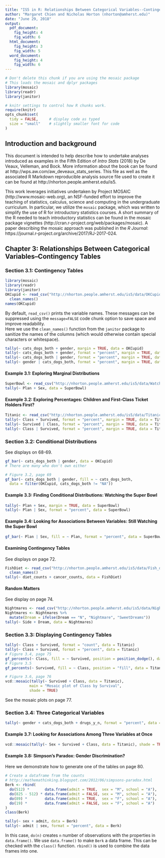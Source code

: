 ```yaml
---
title: "IS5 in R: Relationships Between Categorical Variables--Contingency Tables (Chapter 3)"
author: "Margaret Chien and Nicholas Horton (nhorton@amherst.edu)"
date: "June 29, 2018"
output: 
  pdf_document:
    fig_height: 4
    fig_width: 6
  html_document:
    fig_height: 3
    fig_width: 5
  word_document:
    fig_height: 4
    fig_width: 6
---
```



```r
# Don't delete this chunk if you are using the mosaic package
# This loads the mosaic and dplyr packages
library(mosaic)
library(readr)
library(janitor)
```

```r
# knitr settings to control how R chunks work.
require(knitr)
opts_chunk$set(
  tidy = FALSE,     # display code as typed
  size = "small"    # slightly smaller font for code
)
```

## Introduction and background 

This document is intended to help describe how to undertake analyses introduced 
as examples in the Fifth Edition of *Intro Stats* (2018) by De Veaux, Velleman, and Bock.
More information about the book can be found at http://wps.aw.com/aw_deveaux_stats_series.  This
file as well as the associated R Markdown reproducible analysis source file used to create it can be found at http://nhorton.people.amherst.edu/is5.

This work leverages initiatives undertaken by Project MOSAIC (http://www.mosaic-web.org), an NSF-funded effort to improve the teaching of statistics, calculus, science and computing in the undergraduate curriculum. In particular, we utilize the `mosaic` package, which was written to simplify the use of R for introductory statistics courses. A short summary of the R needed to teach introductory statistics can be found in the mosaic package vignettes (http://cran.r-project.org/web/packages/mosaic).  A paper describing the mosaic approach was published in the *R Journal*: https://journal.r-project.org/archive/2017/RJ-2017-024.

## Chapter 3: Relationships Between Categorical Variables--Contingency Tables

### Section 3.1: Contingency Tables

```r
library(mosaic)
library(readr)
library(janitor)
OKCupid <- read_csv("http://nhorton.people.amherst.edu/is5/data/OKCupid_CatsDogs.csv", skip = 1) %>%
  clean_names()
names(OKCupid)
```

By default, `read_csv()` prints the variable names. These messages can be suppressed using the `message=FALSE` code chunk option to save space and improve readability.  
Here we use the `clean_names()` function from the `janitor` package to sanitize the names of the columns (which would otherwise contain special characters or whitespace).

```r
tally(~ cats_dogs_both + gender, margin = TRUE, data = OKCupid)
tally(~ cats_dogs_both + gender, format = "percent", margin = TRUE, data = OKCupid)
tally(~ cats_dogs_both | gender, format = "percent", margin = TRUE, data = OKCupid)
tally(~ gender | cats_dogs_both, format = "percent", margin = TRUE, data = OKCupid)
```


#### Example 3.1: Exploring Marginal Distributions

```r
SuperBowl <- read_csv("http://nhorton.people.amherst.edu/is5/data/Watch_the_Super_bowl.csv", skip = 1)
tally(~ Plan + Sex, data = SuperBowl)
```

#### Example 3.2: Exploring Percentages: Children and First-Class Ticket Holders First?

```r
Titanic <- read_csv("http://nhorton.people.amherst.edu/is5/data/Titanic.csv")
tally(~ Class + Survived, format = "percent", margin = TRUE, data = Titanic)
tally(~ Survived | Class, format = "percent", margin = TRUE, data = Titanic)
tally(~ Class | Survived, format = "percent", margin = TRUE, data = Titanic)
```

### Section 3.2: Conditional Distributions

See displays on 68-69.

```r
gf_bar(~ cats_dogs_both | gender, data = OKCupid)
# There are many who don't own either

# Figure 3.2, page 69
gf_bar(~ cats_dogs_both | gender, fill = ~ cats_dogs_both,
  data = filter(OKCupid, cats_dogs_both != "NA"))
```

#### Example 3.3: Finding Conditional Distributions: Watching the Super Bowl

```r
tally(~ Plan + Sex, margin = TRUE, data = SuperBowl)
tally(~ Plan | Sex, format = "percent", data = SuperBowl)
```

#### Example 3.4: Looking for Associations Between Variables: Still Watching the Super Bowl

```r
gf_bar(~ Plan | Sex, fill = ~ Plan, format = "percent", data = SuperBowl)
```

#### Examining Contingency Tables

See displays on page 72.  

```r
FishDiet <- read_csv("http://nhorton.people.amherst.edu/is5/data/Fish_diet.csv", skip = 1) %>%
  clean_names()
tally(~ diet_counts + cancer_counts, data = FishDiet)
```

#### Random Matters

See display on page 74.

```r
Nightmares <- read_csv("http://nhorton.people.amherst.edu/is5/data/Nightmares.csv", skip = 1)
Nightmares <- Nightmares %>%
  mutate(Dream = ifelse(Dream == "N", "Nightmare", "SweetDreams"))
tally(~ Side + Dream, data = Nightmares)
```

### Section 3.3: Displaying Contingency Tables

```r
tally(~ Class + Survived, format = "count", data = Titanic)
tally(~ Class + Survived, format = "percent", data = Titanic)
# Figure 3.4, page 75
gf_percents(~ Class, fill = ~ Survived, position = position_dodge(), data = Titanic)
# Figure 3.5
gf_percents(~ Survived, fill = ~ Class, position = "fill", data = Titanic)
```

```r
# Figure 3.6, page 76
vcd::mosaic(tally(~ Survived + Class, data = Titanic), 
           main = "Mosaic plot of Class by Survival",
           shade = TRUE)
```

See the mosaic plots on page 77.  

### Section 3.4: Three Categorical Variables

```r
tally(~ gender + cats_dogs_both + drugs_y_n, format = "percent", data = OKCupid)
```

#### Example 3.7: Looking for Associations Among Three Variables at Once

```r
vcd::mosaic(tally(~ Sex + Survived + Class, data = Titanic), shade = TRUE)
```

#### Example 3.8: Simpson's Paradox: Gender Discrimination?

Here we demonstrate how to generate one of the tables on page 80.  

```r
# Create a dataframe from the counts
# http://mathemathinking.blogspot.com/2012/06/simpsons-paradox.html
Berk <- rbind(
  do(512) *       data.frame(admit = TRUE,  sex = "M", school = "A"),
  do(825 - 512) * data.frame(admit = FALSE, sex = "M", school = "A"),
  do(89) *        data.frame(admit = TRUE,  sex = "F", school = "A"), 
  do(19) *        data.frame(admit = FALSE, sex = "F", school = "A")
)  
class(Berk)

tally(~ sex + admit, data = Berk)
tally(~ admit | sex, format = "percent", data = Berk)
```

In this case, `do(n)` creates `n` number of observations with the properties in `data.frame()`. We use `data.frame()` to make `Berk` a data frame. This can be checked with the `class()` function.  `rbind()` is used to combine the data frames into one.  

